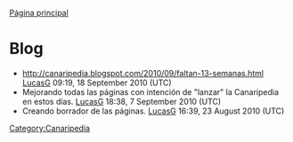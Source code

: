 [[Canaripedia|Página principal]]

= Blog =

* http://canaripedia.blogspot.com/2010/09/faltan-13-semanas.html [[User:LucasG|LucasG]] 09:19, 18 September 2010 (UTC)
* Mejorando todas las páginas con intención de "lanzar" la Canaripedia en estos días. [[User:LucasG|LucasG]] 18:38, 7 September 2010 (UTC)
* Creando borrador de las páginas. [[User:LucasG|LucasG]] 16:39, 23 August 2010 (UTC)

[[Category:Canaripedia]]